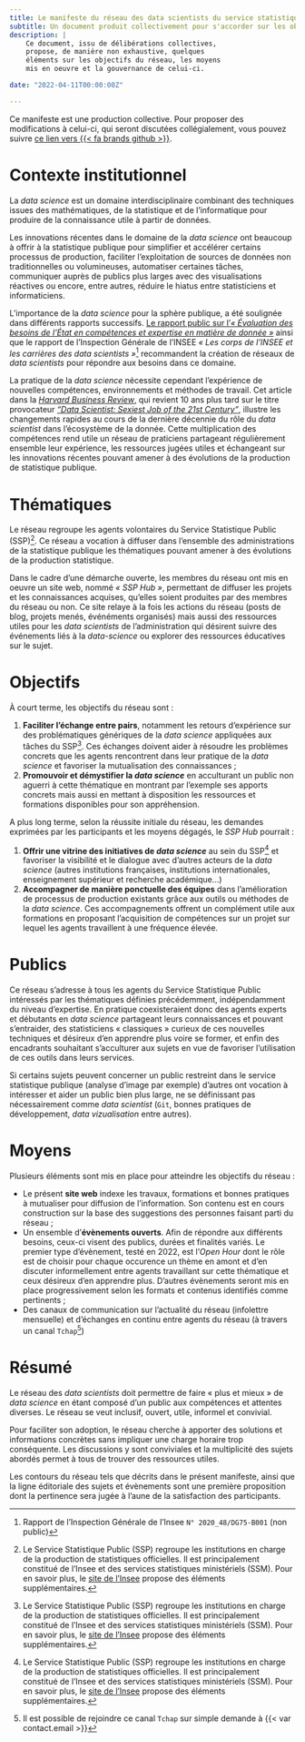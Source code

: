 ```yaml
---
title: Le manifeste du réseau des data scientists du service statistique public
subtitle: Un document produit collectivement pour s'accorder sur les objectifs et les moyens du réseau  
description: |
    Ce document, issu de délibérations collectives,
    propose, de manière non exhaustive, quelques
    éléments sur les objectifs du réseau, les moyens
    mis en oeuvre et la gouvernance de celui-ci.

date: "2022-04-11T00:00:00Z"

---
```


:::{.callout-note}
Ce manifeste est une production collective. 
Pour proposer des modifications à celui-ci,
qui seront discutées collégialement,
vous pouvez 
suivre [ce lien vers {{< fa brands github >}}](https://github.com/InseeFrLab/ssphub/edit/main/content/manifeste/index.md).
:::

# Contexte institutionnel

La _data science_ est un domaine interdisciplinaire combinant des techniques issues des mathématiques,
de la statistique et de l’informatique pour produire de la connaissance utile à partir de données.

Les innovations récentes dans le domaine de
la  _data science_ ont beaucoup à offrir à la statistique publique 
pour simplifier et accélérer certains processus de production, 
faciliter l’exploitation de sources de données non traditionnelles
ou volumineuses, automatiser certaines tâches,
communiquer auprès de publics plus larges avec des visualisations
réactives ou encore, entre autres,
réduire le hiatus entre statisticiens et informaticiens.

L’importance de la _data science_ pour la sphère publique, a été soulignée dans différents rapports successifs.
[Le rapport public sur l’_« Évaluation des besoins de l’État en compétences et expertise en matière de donnée »_](https://www.numerique.gouv.fr/publications/rapport-evaluation-besoins-etat-en-competences-et-expertises-en-matiere-de-donnee/) ainsi que le rapport de l’Inspection Générale de l’INSEE _« Les corps de l’INSEE et les carrières des data scientists »_[^1] recommandent la création de réseaux de _data scientists_ pour répondre aux besoins dans ce domaine.

[^1]: Rapport de l'Inspection Générale de l'Insee `N° 2020_48/DG75-B001` (non public)


La pratique de la _data science_ nécessite cependant l’expérience de nouvelles compétences,
environnements et méthodes de travail. Cet article dans
la [_Harvard Business Review_](https://hbr.org/2022/07/is-data-scientist-still-the-sexiest-job-of-the-21st-century),
qui revient 10 ans plus tard sur le titre provocateur
_["Data Scientist: Sexiest Job of the 21st Century"](https://hbr.org/2012/10/data-scientist-the-sexiest-job-of-the-21st-century
)_, illustre les changements rapides au cours de la dernière 
décennie du rôle du _data scientist_ dans l'écosystème de
la donnée. Cette multiplication des compétences rend
utile un réseau de praticiens partageant régulièrement ensemble
leur expérience, 
les ressources jugées utiles et échangeant sur
les innovations récentes pouvant amener à des évolutions
de la production de statistique publique. 


# Thématiques

Le réseau regroupe les agents volontaires du Service Statistique Public (SSP)[^ssp]. Ce réseau a vocation à diffuser dans l'ensemble des administrations de la statistique
publique les thématiques
pouvant amener à des évolutions de la production statistique.


[^ssp]: Le Service Statistique Public (SSP) regroupe les institutions en charge de la production de statistiques officielles. Il est principalement constitué de l'Insee et des services statistiques ministériels (SSM). Pour en savoir plus, le [site de l'Insee](https://www.insee.fr/fr/information/1302192) propose des éléments supplémentaires.


<!----------
La liste des sujets abordés dans le cadre du réseau sont, entre autres : 

- Visualisations esthétiques, automatisées et potentiellement interactives[^2] ;
- Acquisition, appréhension de nouvelles sources de données et exploitation de données non structurées : images ou données textuelles issues  d'*open data*, de *webscraping* ou d'API ;
- Utilisation d’algorithmes de _machine_ et _deep learning_ avec des jeux de données de nature variée dans une optique de production de statistiques récurrentes ou d’études visant à modéliser des phénomènes avec un nombre d’hypothèses restreintes. Ces algorithmes, fréquemment appliqués dans le cadre du traitement de langage naturel (NLP) ou d'exploitations d'images (_computer vision_), peuvent aussi servir à des fins de modélisation plus classique (imputation de valeurs manquantes, prédiction d'une variable...) ;
- Bonnes pratiques issues du monde informatique et mise en production : standards de qualité de code, gestion de versions et travail collaboratif (`Git`), mise à disposition automatique d'environnements standardisés[^3] ;
- Gestion et manipulation de données massives : format des bases, calcul distribué ou parallélisé...

[^2]: Ces _dataviz_ peuvent être des applications réactives (`Shiny`, `Dash`, `StreamLit`) ou des visualisations géographiques (`Leaflet`, `Folium`, `Plotly`)
[^3]: La mise en place d'environnements standardisés intègre des problématiques comme la création d’environnements portables (`Docker`) mais aussi la mise en place d'outils de déploiement automatisés (`CI/CD`, `Kubernetes`)
-------->

Dans le cadre d'une démarche ouverte, les membres du réseau ont mis en oeuvre
un site web, nommé _« SSP Hub »_, permettant de diffuser
les projets et
les connaissances
acquises, qu'elles soient produites par des membres du réseau ou non.
Ce site relaye à la fois les actions du réseau (posts de blog, projets menés, événéments
organisés) mais aussi des ressources utiles pour les _data scientists_ 
de l'administration qui désirent suivre des événements liés à la _data-science_
ou explorer des ressources éducatives sur le sujet.  

# Objectifs 

À court terme, les objectifs du réseau sont :

1. __Faciliter l’échange entre pairs__, notamment les retours d'expérience sur des problématiques génériques de la _data science_ appliquées aux tâches du SSP[^sspagain]. Ces échanges doivent aider à résoudre les problèmes concrets que les agents rencontrent dans leur pratique de la _data science_ et favoriser la mutualisation des connaissances ;
2. **Promouvoir et démystifier la _data science_** en acculturant un public non aguerri à cette thématique en montrant par l'exemple ses apports concrets mais aussi en mettant à disposition les ressources et formations disponibles pour son appréhension.

[^sspagain]: Le Service Statistique Public (SSP) regroupe les institutions en charge de la production de statistiques officielles. Il est principalement constitué de l'Insee et des services statistiques ministériels (SSM). Pour en savoir plus, le [site de l'Insee](https://www.insee.fr/fr/information/1302192) propose des éléments supplémentaires.

A plus long terme, selon la réussite initiale du réseau, les demandes exprimées par les participants et les moyens dégagés, le _SSP Hub_ pourrait :

1. **Offrir une vitrine des initiatives de _data science_** au sein du SSP[^sspagain2] et favoriser la visibilité et le dialogue avec d'autres acteurs de la _data science_ (autres institutions françaises, institutions internationales, enseignement supérieur et recherche académique...)
2. **Accompagner de manière ponctuelle des équipes** dans l'amélioration de processus de production existants grâce aux outils ou méthodes de la _data science_. Ces accompagnements offrent un complément utile aux formations en proposant l'acquisition de compétences sur un projet sur lequel les agents travaillent à une fréquence élevée.

[^sspagain2]: Le Service Statistique Public (SSP) regroupe les institutions en charge de la production de statistiques officielles. Il est principalement constitué de l'Insee et des services statistiques ministériels (SSM). Pour en savoir plus, le [site de l'Insee](https://www.insee.fr/fr/information/1302192) propose des éléments supplémentaires.

# Publics

Ce réseau s’adresse à tous les agents du Service Statistique Public intéressés par les thématiques définies précédemment,
indépendamment du niveau d'expertise. En pratique coexisteraient donc des agents experts et débutants en _data science_ partageant leurs connaissances et pouvant s’entraider, des statisticiens « classiques » curieux de ces nouvelles techniques et désireux d’en apprendre plus voire se former, et enfin des encadrants souhaitant s’acculturer aux sujets en vue de favoriser l’utilisation de ces outils dans leurs services.

Si certains sujets peuvent concerner un public restreint dans le service statistique publique (analyse d'image par exemple) d'autres ont vocation à intéresser et aider un public bien plus large, ne se définissant pas nécessairement comme _data scientist_ (`Git`, bonnes pratiques de développement, _data vizualisation_ entre autres).

# Moyens

Plusieurs éléments sont mis en place pour atteindre les objectifs du réseau :

- Le présent __site web__ indexe les travaux, formations et bonnes pratiques à mutualiser pour diffusion de l’information. Son contenu est en cours construction sur la base des suggestions des personnes faisant parti du réseau ;
- Un ensemble d’__évènements ouverts__. Afin de répondre aux différents besoins, ceux-ci visent des publics, durées et finalités variés. Le premier type d'évènement, testé en 2022, est l'_Open Hour_ dont le rôle est de choisir pour chaque occurence un thème en amont et d'en discuter informellement entre agents travaillant sur cette thématique et ceux désireux d'en apprendre plus. D'autres évènements seront mis en place progressivement selon les formats et contenus identifiés comme pertinents ;
- Des canaux de communication sur l’actualité du réseau (infolettre mensuelle) et d’échanges en continu entre agents du réseau (à travers un canal `Tchap`[^5])

[^5]: Il est possible de rejoindre ce canal `Tchap` sur simple demande à {{< var contact.email >}}

# Résumé

Le réseau des _data scientists_ doit
permettre de faire « plus et mieux » de _data science_ en étant composé d’un public aux compétences et attentes diverses.
Le réseau se veut inclusif, ouvert, utile, informel et convivial.

Pour faciliter son adoption, le réseau cherche à apporter des solutions et informations concrètes sans impliquer une charge horaire trop conséquente. Les discussions y sont conviviales et la multiplicité des sujets abordés permet à tous
de trouver des ressources utiles.

Les contours du réseau tels que décrits dans le présent manifeste, ainsi que la ligne éditoriale des sujets et évènements sont une première proposition dont la pertinence sera jugée à l’aune de la satisfaction des participants. 